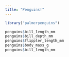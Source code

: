 ```yaml
---
title: "Penguins!"
---
```


```r
library("palmerpenguins")
```


```r
penguins$bill_length_mm
penguins$bill_depth_mm
penguins$flippler_length_mm
penguins$body_mass_g
penguins$bill_length_mm
```